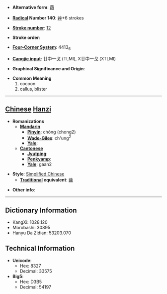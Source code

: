 * '''Alternative form''': [[繭]]

* '''[[Wiktionary:Chinese radical index| Radical]] Number 140''': [[Wiktionary:Chinese radical index 艸|艸]]+6 strokes

* '''[[Wiktionary:Chinese total strokes index|Stroke number]]''': [[Wiktionary:Chinese total strokes index 12|12]]

* '''Stroke order''': 

* '''[[Wiktionary:Chinese four corner index|Four-Corner System]]''': 4413<sub>6</sub>

* '''[[Wiktionary:Chinese Cangjie index|Cangjie input]]''': 廿中一戈 (TLMI), X廿中一戈 (XTLMI)

* '''Graphical Significance and Origin''': 

* '''Common Meaning'''
*#cocoon
*# callus, blister


----

== [[Chinese]] [[Hanzi]] ==

* '''Romanizations'''
** '''[[Mandarin]]'''
*** '''[[Pinyin]]''': chóng (chong2)
*** '''[[Wade-Giles]]''': ch'ung<sup>2</sup>
*** '''[[Yale]]''': 
** '''[[Cantonese]]'''
*** '''[[Jyutping]]''':
*** '''[[Penkyamp]]''': 
*** '''[[Yale]]''': gaan2

* '''Style''': [[Simplified Chinese]] 
** '''[[Traditional Chinese|Traditional]] equivalent''': [[繭]]

* '''Other info''': 

----

== Dictionary Information ==

* KangXi: 1028.120
* Morobashi: 30895
* Hanyu Da Zidian: 53203.070

== Technical Information ==

* '''Unicode''':
** Hex: 8327
** Decimal: 33575
* '''Big5''':
** Hex: D3B5
** Decimal: 54197